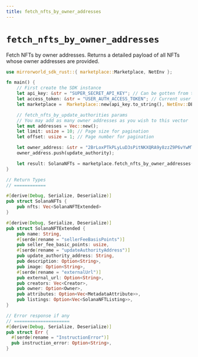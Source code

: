 ```yaml
---
title: fetch_nfts_by_owner_addresses
---
```


# `fetch_nfts_by_owner_addresses`
Fetch NFTs by owner addresses. Returns a detailed payload of all NFTs whose owner addresses
are provided.

```rust
use mirrorworld_sdk_rust::{ marketplace::Marketplace, NetEnv };

fn main() {
    // First create the SDK instance
    let api_key: &str = "SUPER_SECRET_API_KEY"; // Can be gotten from the developer dashboard
    let access_token: &str = "USER_AUTH_ACCESS_TOKEN"; // Current user's auth token
    let marketplace =  Marketplace::new(api_key.to_string(), NetEnv::DEVNET, access_token.to_string());

    // fetch_nfts_by_update_authorities params
    // You may add as many owner addresses as you wish to this vector
    let mut addresses = Vec::new();
    let limit: usize = 10; // Page size for pagination
    let offset: usize = 1; // Page number for pagination

    let owner_address: &str = "2BrLoxPTkPLyLuD3sPitNKXQRA9y8zzZ9P6vYwMTtgBL";
    owner_address.push(update_authority);

    let result: SolanaNFTs = marketplace.fetch_nfts_by_owner_addresses(addresses, limit, offset).await.unwrap();
}

// Return Types
// ============

#[derive(Debug, Serialize, Deserialize)]
pub struct SolanaNFTs {
    pub nfts: Vec<SolanaNFTExtended>
}

#[derive(Debug, Serialize, Deserialize)]
pub struct SolanaNFTExtended {
    pub name: String,
    #[serde(rename = "sellerFeeBasisPoints")]
    pub seller_fee_basic_points: usize,
    #[serde(rename = "updateAuthorityAddress")]
    pub update_authority_address: String,
    pub description: Option<String>,
    pub image: Option<String>,
    #[serde(rename = "externalUrl")]
    pub external_url: Option<String>,
    pub creators: Vec<Creator>,
    pub owner: Option<Owner>,
    pub attributes: Option<Vec<MetadataAttribute>>,
    pub listings: Option<Vec<SolanaNFTListing>>,
}

// Error response if any
// =====================
#[derive(Debug, Serialize, Deserialize)]
pub struct Err {
  #[serde(rename = "InstructionError")]
  pub instruction_error: Option<String>,
}
```
